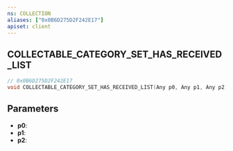 ```yaml
---
ns: COLLECTION
aliases: ["0x0B6D275D2F242E17"]
apiset: client
---
```

## COLLECTABLE_CATEGORY_SET_HAS_RECEIVED_LIST

```c
// 0x0B6D275D2F242E17
void COLLECTABLE_CATEGORY_SET_HAS_RECEIVED_LIST(Any p0, Any p1, Any p2);
```


## Parameters
* **p0**:
* **p1**:
* **p2**: